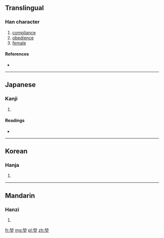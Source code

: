 ==Translingual==

===Han character===
{{Han char|rn=32|rad=土|as=08|sn=11|four=|canj=卜尸土 (YSG)}}

# [[compliance]]
# [[obedience]]
# [[female]]

====References====
* {{Han ref|kx=0232.010|dkj=05208|dj=0469.030|hdz=10457.010|uh=5803|ud=22531}}

----

==Japanese==

===Kanji===
{{ja-kanji|grade=|rs=土08}}

# {{defn|lang=ja|sort=土08}}

====Readings====
* {{ja-readings|on=[[こん]] (kon)|kun=[[ち]] (chi), [[ひつじさる]] (hitsujisaru)}}

----

==Korean==

===Hanja===
{{ko-hanja|hangeul=곤|rv=gon|mr=kon}}

# {{defn|lang=ko|sort=土08}}

----

==Mandarin==

===Hanzi===
{{cmn-hanzi|pin=[[kūn]] ([[kun1]])|wg=k'un<sup>1</sup>}}

# {{defn|lang=cmn|sort=土08}}

[[fr:堃]]
[[mg:堃]]
[[pl:堃]]
[[zh:堃]]